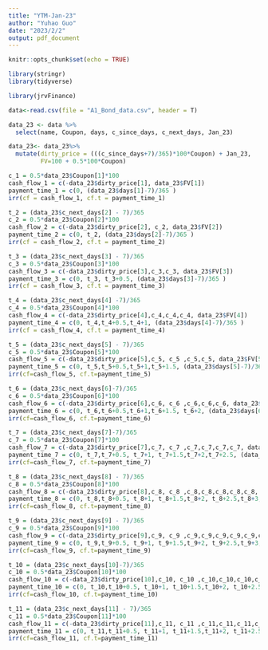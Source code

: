 ```yaml
---
title: "YTM-Jan-23"
author: "Yuhao Guo"
date: "2023/2/2"
output: pdf_document
---
```


```r
knitr::opts_chunk$set(echo = TRUE)
```

```r
library(stringr)
library(tidyverse)
```

```r
library(jrvFinance)
```

```r
data<-read.csv(file = "A1_Bond_data.csv", header = T)
```

```r
data_23 <- data %>%
  select(name, Coupon, days, c_since_days, c_next_days, Jan_23)

data_23<- data_23%>%
  mutate(dirty_price = (((c_since_days+7)/365)*100*Coupon) + Jan_23,
         FV=100 + 0.5*100*Coupon)

```

```r
c_1 = 0.5*data_23$Coupon[1]*100
cash_flow_1 = c(-data_23$dirty_price[1], data_23$FV[1])
payment_time_1 = c(0, (data_23$days[1]-7)/365 )
irr(cf = cash_flow_1, cf.t = payment_time_1)
```
```r
t_2 = (data_23$c_next_days[2] - 7)/365
c_2 = 0.5*data_23$Coupon[2]*100
cash_flow_2 = c(-data_23$dirty_price[2], c_2, data_23$FV[2])
payment_time_2 = c(0, t_2, (data_23$days[2]-7)/365 )
irr(cf = cash_flow_2, cf.t = payment_time_2)
```
```r
t_3 = (data_23$c_next_days[3] - 7)/365
c_3 = 0.5*data_23$Coupon[3]*100
cash_flow_3 = c(-data_23$dirty_price[3],c_3,c_3, data_23$FV[3])
payment_time_3 = c(0, t_3, t_3+0.5, (data_23$days[3]-7)/365 )
irr(cf = cash_flow_3, cf.t = payment_time_3)
```
```r
t_4 = (data_23$c_next_days[4] -7)/365
c_4 = 0.5*data_23$Coupon[4]*100
cash_flow_4 = c(-data_23$dirty_price[4],c_4,c_4,c_4, data_23$FV[4])
payment_time_4 = c(0, t_4,t_4+0.5,t_4+1, (data_23$days[4]-7)/365 )
irr(cf = cash_flow_4, cf.t = payment_time_4)
```
```r
t_5 = (data_23$c_next_days[5] - 7)/365
c_5 = 0.5*data_23$Coupon[5]*100
cash_flow_5 = c(-data_23$dirty_price[5],c_5, c_5 ,c_5,c_5, data_23$FV[5])
payment_time_5 = c(0, t_5,t_5+0.5,t_5+1,t_5+1.5, (data_23$days[5]-7)/365 )
irr(cf=cash_flow_5, cf.t=payment_time_5)
```
```r
t_6 = (data_23$c_next_days[6]-7)/365
c_6 = 0.5*data_23$Coupon[6]*100
cash_flow_6 = c(-data_23$dirty_price[6],c_6, c_6 ,c_6,c_6,c_6, data_23$FV[6])
payment_time_6 = c(0, t_6,t_6+0.5,t_6+1,t_6+1.5, t_6+2, (data_23$days[6]-7)/365 )
irr(cf=cash_flow_6, cf.t=payment_time_6)
```
```r
t_7 = (data_23$c_next_days[7]-7)/365
c_7 = 0.5*data_23$Coupon[7]*100
cash_flow_7 = c(-data_23$dirty_price[7],c_7, c_7 ,c_7,c_7,c_7,c_7, data_23$FV[7])
payment_time_7 = c(0, t_7,t_7+0.5, t_7+1, t_7+1.5,t_7+2,t_7+2.5, (data_23$days[7]-7)/365 )
irr(cf=cash_flow_7, cf.t=payment_time_7)
```


```r
t_8 = (data_23$c_next_days[8] - 7)/365
c_8 = 0.5*data_23$Coupon[8]*100
cash_flow_8 = c(-data_23$dirty_price[8],c_8, c_8 ,c_8,c_8,c_8,c_8,c_8, data_23$FV[8])
payment_time_8 = c(0, t_8,t_8+0.5, t_8+1, t_8+1.5,t_8+2, t_8+2.5,t_8+3, (data_23$days[8]-7)/365 )
irr(cf=cash_flow_8, cf.t=payment_time_8)
```
```r
t_9 = (data_23$c_next_days[9] - 7)/365
c_9 = 0.5*data_23$Coupon[9]*100
cash_flow_9 = c(-data_23$dirty_price[9],c_9, c_9 ,c_9,c_9,c_9,c_9,c_9,c_9,data_23$FV[9])
payment_time_9 = c(0, t_9,t_9+0.5, t_9+1, t_9+1.5,t_9+2, t_9+2.5,t_9+3,t_9+3.5, (data_23$days[9]-7)/365 )
irr(cf=cash_flow_9, cf.t=payment_time_9)
```
```r
t_10 = (data_23$c_next_days[10]-7)/365
c_10 = 0.5*data_23$Coupon[10]*100
cash_flow_10 = c(-data_23$dirty_price[10],c_10, c_10 ,c_10,c_10,c_10,c_10,c_10,c_10, c_10,data_23$FV[10])
payment_time_10 = c(0, t_10,t_10+0.5, t_10+1, t_10+1.5,t_10+2, t_10+2.5,t_10+3,t_10+3.5,t_10+4, (data_23$days[10]-7)/365 )
irr(cf=cash_flow_10, cf.t=payment_time_10)
```
```r
t_11 = (data_23$c_next_days[11] - 7)/365
c_11 = 0.5*data_23$Coupon[11]*100
cash_flow_11 = c(-data_23$dirty_price[11],c_11, c_11 ,c_11,c_11,c_11,c_11,c_11,c_11, c_11, c_11,data_23$FV[11])
payment_time_11 = c(0, t_11,t_11+0.5, t_11+1, t_11+1.5,t_11+2, t_11+2.5,t_11+3,t_11+3.5,t_11+4,t_11+4.5, (data_23$days[11]-7)/365 )
irr(cf=cash_flow_11, cf.t=payment_time_11)
```

